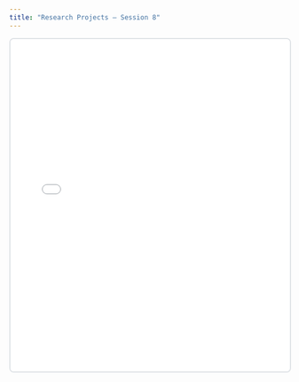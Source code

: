 ```yaml
---
title: "Research Projects – Session 8"
---
```


<style>
.slide-deck {
  width: 100%;
  height: 600px;
  border: 2px solid #dee2e6;
  border-radius: 8px;
}
</style>

```{=html}
<iframe class="slide-deck" src="08_research-projects/08_research-projects.html"></iframe>
```
